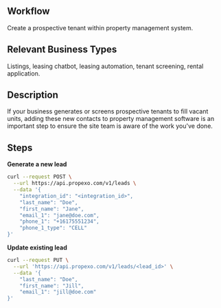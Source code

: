 ## Workflow
Create a prospective tenant within property management system.

## Relevant Business Types
Listings, leasing chatbot, leasing automation, tenant screening, rental application.

## Description
If your business generates or screens prospective tenants to fill vacant units, adding these new contacts to property management software is an important step to ensure the site team is aware of the work you've done.

## Steps

**Generate a new lead**
```bash
curl --request POST \
  --url https://api.propexo.com/v1/leads \
  --data '{
    "integration_id": "<integration_id>",
    "last_name": "Doe",
    "first_name": "Jane",
    "email_1": "jane@doe.com",
    "phone_1": "+16175551234",
    "phone_1_type": "CELL"
}'
```

**Update existing lead**
```bash
curl --request PUT \
  --url 'https://api.propexo.com/v1/leads/<lead_id>' \
  --data '{
    "last_name": "Doe",
    "first_name": "Jill",
    "email_1": "jill@doe.com"
}'
```